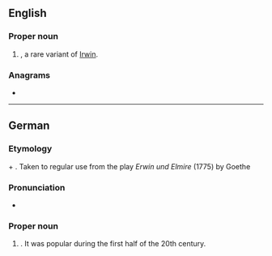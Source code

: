 ==English==

===Proper noun===
{{en-proper noun}}

# {{given name|male|from=Germanic languages}}, a rare variant of [[Irwin]].

===Anagrams===
* {{anagrams|en|Winer|rewin|wrine}}

----

==German==

===Etymology===
{{etyl|goh|de}} {{m|goh|heri||army}} + {{m|goh|wini||friend}}. Taken to regular use from the play ''Erwin und Elmire'' (1775) by Goethe

===Pronunciation===
* {{audio|De-Erwin.ogg|Audio|lang=de}}

===Proper noun===
{{head|de|proper noun}}

# {{given name|male|lang=de}} . It was popular during the first half of the 20th century.